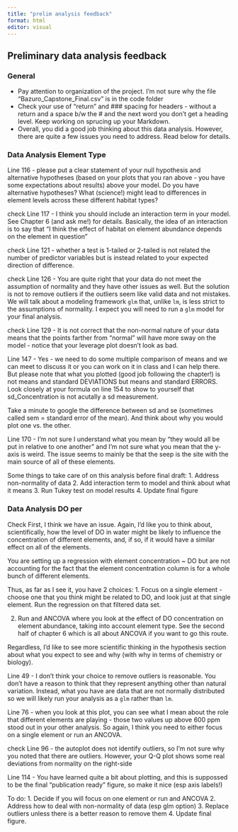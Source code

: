 ```yaml
---
title: "prelim analysis feedback"
format: html
editor: visual
---
```


## Preliminary data analysis feedback

### General

-   Pay attention to organization of the project. I'm not sure why the file "Bazuro_Capstone_Final.csv" is in the code folder
-   Check your use of "return" and \### spacing for headers - without a return and a space b/w the \# and the next word you don't get a heading level. Keep working on sprucing up your Markdown.
-   Overall, you did a good job thinking about this data analysis. However, there are quite a few issues you need to address. Read below for details.

### Data Analysis Element Type

Line 116 - please put a clear statement of your null hypothesis and alternative hypotheses (based on your plots that you ran above - you have some expectations about results) above your model. Do you have alternative hypotheses? What (science!) might lead to differences in element levels across these different habitat types?

check Line 117 - I think you should include an interaction term in your model. See Chapter 6 (and ask me!) for details. Basically, the idea of an interaction is to say that "I think the effect of habitat on element abundance depends on the element in question"

check Line 121 - whether a test is 1-tailed or 2-tailed is not related the number of predictor variables but is instead related to your expected direction of difference.

check Line 126 - You are quite right that your data do not meet the assumption of normality and they have other issues as well. But the solution is not to remove outliers if the outliers seem like valid data and not mistakes. We will talk about a modeling framework `glm` that, unlike `lm`, is less strict to the assumptions of normality. I expect you will need to run a `glm` model for your final analysis.

check Line 129 - It is not correct that the non-normal nature of your data means that the points farther from "normal" will have more sway on the model - notice that your leverage plot doesn't look as bad.

Line 147 - Yes - we need to do some multiple comparison of means and we can meet to discuss it or you can work on it in class and I can help there. But please note that what you plotted (good job following the chapter!) is not means and standard DEVIATIONS but means and standard ERRORS. Look closely at your formula on line 154 to show to yourself that sd_Concentration is not acutally a sd measurement.

Take a minute to google the difference between sd and se (sometimes called sem = standard error of the mean). And think about why you would plot one vs. the other.

Line 170 - I'm not sure I understand what you mean by "they would all be put in relative to one another" and I'm not sure what you mean that the y-axis is weird. The issue seems to mainly be that the seep is the site with the main source of all of these elements.

Some things to take care of on this analysis before final draft: 1. Address non-normality of data 2. Add interaction term to model and think about what it means 3. Run Tukey test on model results 4. Update final figure

### Data Analysis DO per

Check First, I think we have an issue. Again, I'd like you to think about, scientifically, how the level of DO in water might be likely to influence the concentration of different elements, and, if so, if it would have a similar effect on all of the elements.

You are setting up a regression with element concentration \~ DO but are not accounting for the fact that the element concentration column is for a whole bunch of different elements.

Thus, as far as I see it, you have 2 choices: 1. Focus on a single element - choose one that you think might be related to DO, and look just at that single element. Run the regression on that filtered data set.

2.  Run and ANCOVA where you look at the effect of DO concentration on element abundance, taking into account element type. See the second half of chapter 6 which is all about ANCOVA if you want to go this route.

Regardless, I'd like to see more scientific thinking in the hypothesis section about what you expect to see and why (with why in terms of chemistry or biology).

Line 49 - I don't think your choice to remove outliers is reasonable. You don't have a reason to think that they represent anything other than natural variation. Instead, what you have are data that are not normally distributed so we will likely run your analysis as a `glm` rather than `lm`.

Line 76 - when you look at this plot, you can see what I mean about the role that different elements are playing - those two values up above 600 ppm stood out in your other analysis. So again, I think you need to either focus on a single element or run an ANCOVA.

check Line 96 - the autoplot does not identify outliers, so I'm not sure why you noted that there are outliers. However, your Q-Q plot shows some real deviations from normality on the right-side

Line 114 - You have learned quite a bit about plotting, and this is suppossed to be the final "publication ready" figure, so make it nice (esp axis labels!)

To do: 1. Decide if you will focus on one element or run and ANCOVA 2. Address how to deal with non-normality of data (esp glm option) 3. Replace outliers unless there is a better reason to remove them 4. Update final figure.
